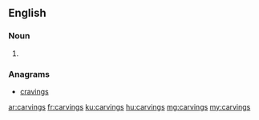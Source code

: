 ==English==

===Noun===
{{head|en|plural}}

# {{plural of|carving|lang=en|nocat=1}}

===Anagrams===
* [[cravings#English|cravings]]

[[ar:carvings]]
[[fr:carvings]]
[[ku:carvings]]
[[hu:carvings]]
[[mg:carvings]]
[[my:carvings]]